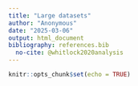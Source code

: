 ```yaml
---
title: "Large datasets"
author: "Anonymous"
date: "2025-03-06"
output: html_document
bibliography: references.bib
  no-cite: @whitlock2020analysis
---
```


```r
knitr::opts_chunk$set(echo = TRUE)
```
